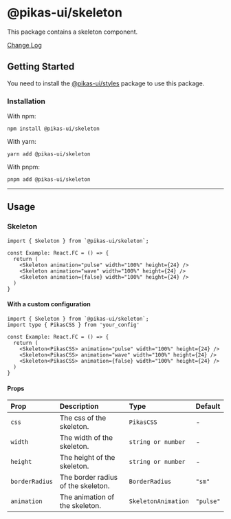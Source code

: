 

<NextSeo title="Skeleton" />

# @pikas-ui/skeleton

This package contains a skeleton component.

<a href="https://github.com/Achaak/pikas/blob/main/packages/ui/skeleton/CHANGELOG.md">
  Change Log
</a>

## Getting Started

You need to install the <a href={stylesLink}>@pikas-ui/styles</a> package to use this package.

### Installation

With npm:

```
npm install @pikas-ui/skeleton
```

With yarn:

```
yarn add @pikas-ui/skeleton
```

With pnpm:

```
pnpm add @pikas-ui/skeleton
```

---

## Usage

### Skeleton

<SkeletonExample />

```tsx
import { Skeleton } from `@pikas-ui/skeleton`;

const Example: React.FC = () => {
  return (
    <Skeleton animation="pulse" width="100%" height={24} />
    <Skeleton animation="wave" width="100%" height={24} />
    <Skeleton animation={false} width="100%" height={24} />
  )
}
```

#### With a custom configuration

```tsx
import { Skeleton } from `@pikas-ui/skeleton`;
import type { PikasCSS } from 'your_config'

const Example: React.FC = () => {
  return (
    <Skeleton<PikasCSS> animation="pulse" width="100%" height={24} />
    <Skeleton<PikasCSS> animation="wave" width="100%" height={24} />
    <Skeleton<PikasCSS> animation={false} width="100%" height={24} />
  )
}
```

#### Props

| Prop           | Description                        | Type                | Default   |
| :------------- | :--------------------------------- | :------------------ | :-------- |
| `css`          | The css of the skeleton.           | `PikasCSS`          | -         |
| `width`        | The width of the skeleton.         | `string or number`  | -         |
| `height`       | The height of the skeleton.        | `string or number`  | -         |
| `borderRadius` | The border radius of the skeleton. | `BorderRadius`      | `"sm"`    |
| `animation`    | The animation of the skeleton.     | `SkeletonAnimation` | `"pulse"` |
